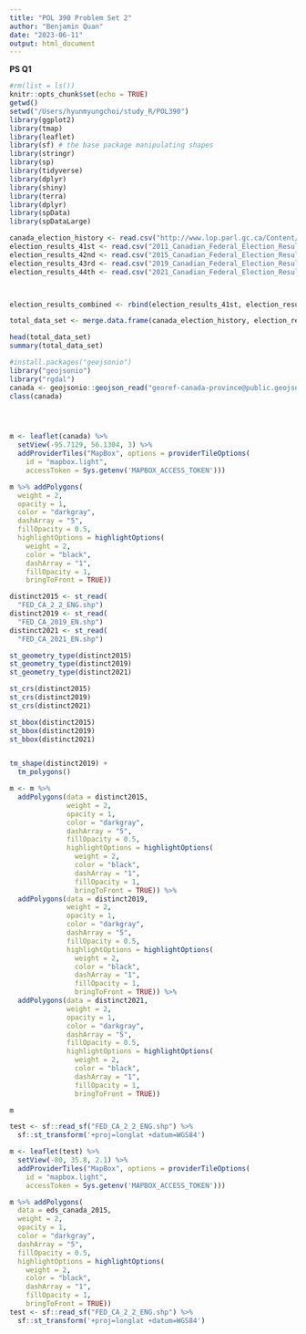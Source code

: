 ```yaml
---
title: "POL 390 Problem Set 2"
author: "Benjamin Quan"
date: "2023-06-11"
output: html_document
---
```

**PS Q1**
```r

#rm(list = ls())
knitr::opts_chunk$set(echo = TRUE)
getwd()
setwd("/Users/hyunmyungchoi/study_R/POL390")
library(ggplot2)
library(tmap)
library(leaflet)
library(sf) # the base package manipulating shapes
library(stringr)
library(sp)
library(tidyverse)
library(dplyr)
library(shiny)
library(terra)
library(dplyr)
library(spData)
library(spDataLarge)

canada_election_history <- read.csv("http://www.lop.parl.gc.ca/Content/LOP/OpenData/HFER_e.csv")
election_results_41st <- read.csv("2011_Canadian_Federal_Election_Results.csv")
election_results_42nd <- read.csv("2015_Canadian_Federal_Election_Results.csv")
election_results_43rd <- read.csv("2019_Canadian_Federal_Election_Results.csv")
election_results_44th <- read.csv("2021_Canadian_Federal_Election_Results.csv")



election_results_combined <- rbind(election_results_41st, election_results_42nd, election_results_43rd, election_results_44th)

total_data_set <- merge.data.frame(canada_election_history, election_results_combined)

head(total_data_set)
summary(total_data_set)
```

```r
#install.packages("geojsonio")
library("geojsonio")
library("rgdal")
canada <- geojsonio::geojson_read("georef-canada-province@public.geojson", what = "sp")
class(canada)




m <- leaflet(canada) %>%
  setView(-95.7129, 56.1304, 3) %>%
  addProviderTiles("MapBox", options = providerTileOptions(
    id = "mapbox.light",
    accessToken = Sys.getenv('MAPBOX_ACCESS_TOKEN')))

m %>% addPolygons(
  weight = 2,
  opacity = 1,
  color = "darkgray",
  dashArray = "5",
  fillOpacity = 0.5,
  highlightOptions = highlightOptions(
    weight = 2,
    color = "black",
    dashArray = "1",
    fillOpacity = 1,
    bringToFront = TRUE))

distinct2015 <- st_read(
  "FED_CA_2_2_ENG.shp")
distinct2019 <- st_read(
  "FED_CA_2019_EN.shp")
distinct2021 <- st_read(
  "FED_CA_2021_EN.shp")

st_geometry_type(distinct2015)
st_geometry_type(distinct2019)
st_geometry_type(distinct2021)

st_crs(distinct2015)
st_crs(distinct2019)
st_crs(distinct2021)

st_bbox(distinct2015)
st_bbox(distinct2019)
st_bbox(distinct2021)


tm_shape(distinct2019) +
  tm_polygons()

m <- m %>%
  addPolygons(data = distinct2015,
              weight = 2,
              opacity = 1,
              color = "darkgray",
              dashArray = "5",
              fillOpacity = 0.5,
              highlightOptions = highlightOptions(
                weight = 2,
                color = "black",
                dashArray = "1",
                fillOpacity = 1,
                bringToFront = TRUE)) %>%
  addPolygons(data = distinct2019,
              weight = 2,
              opacity = 1,
              color = "darkgray",
              dashArray = "5",
              fillOpacity = 0.5,
              highlightOptions = highlightOptions(
                weight = 2,
                color = "black",
                dashArray = "1",
                fillOpacity = 1,
                bringToFront = TRUE)) %>%
  addPolygons(data = distinct2021,
              weight = 2,
              opacity = 1,
              color = "darkgray",
              dashArray = "5",
              fillOpacity = 0.5,
              highlightOptions = highlightOptions(
                weight = 2,
                color = "black",
                dashArray = "1",
                fillOpacity = 1,
                bringToFront = TRUE))

m

test <- sf::read_sf("FED_CA_2_2_ENG.shp") %>%
  sf::st_transform('+proj=longlat +datum=WGS84')

m <- leaflet(test) %>%
  setView(-80, 35.8, 2.1) %>%
  addProviderTiles("MapBox", options = providerTileOptions(
    id = "mapbox.light",
    accessToken = Sys.getenv('MAPBOX_ACCESS_TOKEN')))

m %>% addPolygons(
  data = eds_canada_2015,
  weight = 2,
  opacity = 1,
  color = "darkgray",
  dashArray = "5",
  fillOpacity = 0.5,
  highlightOptions = highlightOptions(
    weight = 2,
    color = "black",
    dashArray = "1",
    fillOpacity = 1,
    bringToFront = TRUE))
test <- sf::read_sf("FED_CA_2_2_ENG.shp") %>%
  sf::st_transform('+proj=longlat +datum=WGS84')

```